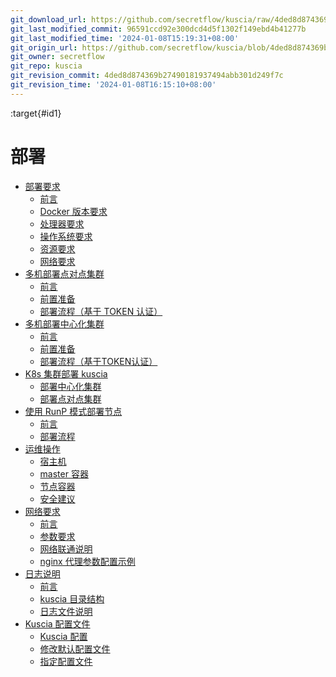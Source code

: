```yaml
---
git_download_url: https://github.com/secretflow/kuscia/raw/4ded8d874369b27490181937494abb301d249f7c/docs/deployment/index.rst
git_last_modified_commit: 96591ccd92e300dcd4d5f1302f149ebd4b41277b
git_last_modified_time: '2024-01-08T15:19:31+08:00'
git_origin_url: https://github.com/secretflow/kuscia/blob/4ded8d874369b27490181937494abb301d249f7c/docs/deployment/index.rst
git_owner: secretflow
git_repo: kuscia
git_revision_commit: 4ded8d874369b27490181937494abb301d249f7c
git_revision_time: '2024-01-08T16:15:10+08:00'
---
```


:target{#id1}

# 部署

<TableOfContents>


  - [部署要求](deploy_check.mdx)
    - [前言](deploy_check.mdx#id2)
    - [Docker 版本要求](deploy_check.mdx#docker)
    - [处理器要求](deploy_check.mdx#id3)
    - [操作系统要求](deploy_check.mdx#id4)
    - [资源要求](deploy_check.mdx#id5)
    - [网络要求](deploy_check.mdx#id6)
  - [多机部署点对点集群](deploy_p2p_cn.mdx)
    - [前言](deploy_p2p_cn.mdx#id2)
    - [前置准备](deploy_p2p_cn.mdx#id3)
    - [部署流程（基于 TOKEN 认证）](deploy_p2p_cn.mdx#token)
  - [多机部署中心化集群](deploy_master_lite_cn.mdx)
    - [前言](deploy_master_lite_cn.mdx#id2)
    - [前置准备](deploy_master_lite_cn.mdx#id3)
    - [部署流程（基于TOKEN认证）](deploy_master_lite_cn.mdx#token)
  - [K8s 集群部署 kuscia](K8s_deployment_kuscia/index.mdx)
    - [部署中心化集群](K8s_deployment_kuscia/K8s_master_lite_cn.mdx)
    - [部署点对点集群](K8s_deployment_kuscia/K8s_p2p_cn.mdx)
  - [使用 RunP 模式部署节点](deploy_with_runp_cn.mdx)
    - [前言](deploy_with_runp_cn.mdx#id1)
    - [部署流程](deploy_with_runp_cn.mdx#id2)
  - [运维操作](operation_cn.mdx)
    - [宿主机](operation_cn.mdx#id2)
    - [master 容器](operation_cn.mdx#master)
    - [节点容器](operation_cn.mdx#id14)
    - [安全建议](operation_cn.mdx#id20)
  - [网络要求](networkrequirements.mdx)
    - [前言](networkrequirements.mdx#id2)
    - [参数要求](networkrequirements.mdx#id3)
    - [网络联通说明](networkrequirements.mdx#id4)
    - [nginx 代理参数配置示例](networkrequirements.mdx#nginx)
  - [日志说明](logdescription.mdx)
    - [前言](logdescription.mdx#id2)
    - [kuscia 目录结构](logdescription.mdx#kuscia)
    - [日志文件说明](logdescription.mdx#id3)
  - [Kuscia 配置文件](kuscia_config_cn.mdx)
    - [Kuscia 配置](kuscia_config_cn.mdx#id1)
    - [修改默认配置文件](kuscia_config_cn.mdx#id4)
    - [指定配置文件](kuscia_config_cn.mdx#id5)
</TableOfContents>
